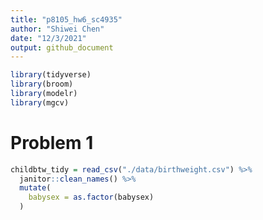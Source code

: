 ```yaml
---
title: "p8105_hw6_sc4935"
author: "Shiwei Chen"
date: "12/3/2021"
output: github_document
---
```


```r
library(tidyverse)
library(broom)
library(modelr)
library(mgcv)
```


# Problem 1
```r
childbtw_tidy = read_csv("./data/birthweight.csv") %>% 
  janitor::clean_names() %>%
  mutate(
    babysex = as.factor(babysex)
  )
```

